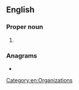 {{also|rãa|råa|ra'a|rå}}
==English==

===Proper noun===
{{en-proper noun}}

# {{initialism of|en|{{w|Royal Automobile Association}}}}

===Anagrams===
* {{anagrams|en|a=aar|AAR|ARA|Aar|Ara|ara}}

[[Category:en:Organizations]]